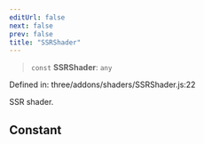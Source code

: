 ```yaml
---
editUrl: false
next: false
prev: false
title: "SSRShader"
---
```


> `const` **SSRShader**: `any`

Defined in: three/addons/shaders/SSRShader.js:22

SSR shader.

## Constant
